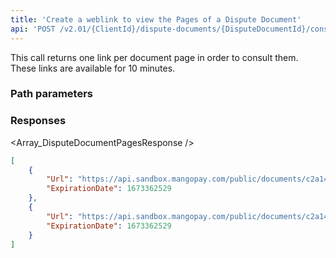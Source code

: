 ```yaml
---
title: 'Create a weblink to view the Pages of a Dispute Document'  
api: 'POST /v2.01/{ClientId}/dispute-documents/{DisputeDocumentId}/consult'  
---
```


  

This call returns one link per document page in order to consult them. These links are available for 10 minutes.  

### Path parameters  

<DisputeDocumentId />  

### Responses  

<AccordionGroup><Accordion title="200">  

<Array_DisputeDocumentPagesResponse /></Accordion></AccordionGroup>  

<ResponseExample>  

```json 200
[
    {
        "Url": "https://api.sandbox.mangopay.com/public/documents/c2a145/consult/L0D3y1QRad0Oos6rYlkG0Q59VG",
        "ExpirationDate": 1673362529
    },
    {
        "Url": "https://api.sandbox.mangopay.com/public/documents/c2a145/consult/DB8MOWLgP21jMIe6VKGGP9EMyA",
        "ExpirationDate": 1673362529
    }
]  

 ```  

</ResponseExample>
